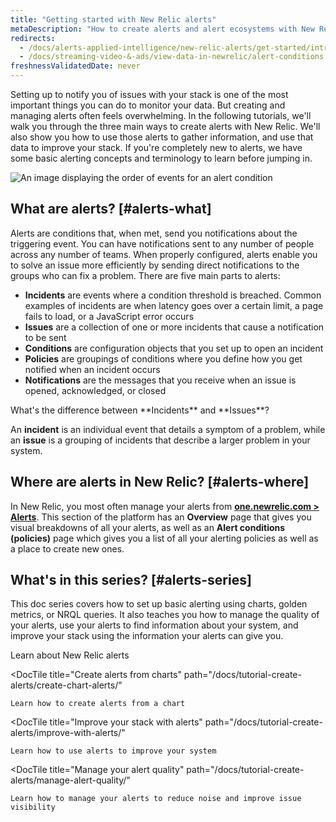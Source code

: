 ```yaml
---
title: "Getting started with New Relic alerts"
metaDescription: "How to create alerts and alert ecosystems with New Relic"
redirects:
  - /docs/alerts-applied-intelligence/new-relic-alerts/get-started/introduction-alerts
  - /docs/streaming-video-&-ads/view-data-in-newrelic/alert-conditions
freshnessValidatedDate: never
---
```


Setting up <InlinePopover type="alerts"/> to notify you of issues with your stack is one of the most important things you can do to monitor your data. But creating and managing alerts often feels overwhelming. In the following tutorials, we'll walk you through the three main ways to create alerts with New Relic. We'll also show you how to use those alerts to gather information, and use that data to improve your stack. If you're completely new to alerts, we have some basic alerting concepts and terminology to learn before jumping in.

<img
  title="Alert flow"
  alt="An image displaying the order of events for an alert condition"
  src="/images/journey_diagram_alerts-flow.webp"
/>

## What are alerts? [#alerts-what]

Alerts are conditions that, when met, send you notifications about the triggering event. You can have notifications sent to any number of people across any number of teams. When properly configured, alerts enable you to solve an issue more efficiently by sending direct notifications to the groups who can fix a problem. There are five main parts to alerts:

* <DNT>**Incidents**</DNT> are events where a condition threshold is breached. Common examples of incidents are when latency goes over a certain limit, a page fails to load, or a JavaScript error occurs
* <DNT>**Issues**</DNT> are a collection of one or more incidents that cause a notification to be sent
* <DNT>**Conditions**</DNT> are configuration objects that you set up to open an incident
* <DNT>**Policies**</DNT> are groupings of conditions where you define how you get notified when an incident occurs
* <DNT>**Notifications**</DNT> are the messages that you receive when an issue is opened, acknowledged, or closed

<Callout variant="tip">
  What's the difference between <DNT>**Incidents**</DNT> and <DNT>**Issues**</DNT>?

  An <DNT>**incident**</DNT> is an individual event that details a symptom of a problem, while an <DNT>**issue**</DNT> is a grouping of incidents that describe a larger problem in your system.
</Callout>

## Where are alerts in New Relic? [#alerts-where]

In New Relic, you most often manage your alerts from [<DNT>**one.newrelic.com > Alerts**</DNT>](https://one.newrelic.com/alerts-ai). This section of the platform has an <DNT>**Overview**</DNT> page that gives you visual breakdowns of all your alerts, as well as an <DNT>**Alert conditions (policies)**</DNT> page which gives you a list of all your alerting policies as well as a place to create new ones.

## What's in this series? [#alerts-series]

This doc series covers how to set up basic alerting using charts, golden metrics, or NRQL queries. It also teaches you how to manage the quality of your alerts, use your alerts to find information about your system, and improve your stack using the information your alerts can give you.

<DocTiles>
  <DocTile
    title="Getting started with New Relic alerts"
    path="/docs/tutorial-create-alerts/create-new-relic-alerts/"
    label={{text: "You are here", color: "orange"}}
  >
    Learn about New Relic alerts
  </DocTile>

  <DocTile
    title="Create alerts from charts"
    path="/docs/tutorial-create-alerts/create-chart-alerts/"
  >
    Learn how to create alerts from a chart
  </DocTile>

  <DocTile
    title="Improve your stack with alerts"
    path="/docs/tutorial-create-alerts/improve-with-alerts/"
  >
    Learn how to use alerts to improve your system
  </DocTile>

  <DocTile
    title="Manage your alert quality"
    path="/docs/tutorial-create-alerts/manage-alert-quality/"
  >
    Learn how to manage your alerts to reduce noise and improve issue visibility
  </DocTile>
</DocTiles>
